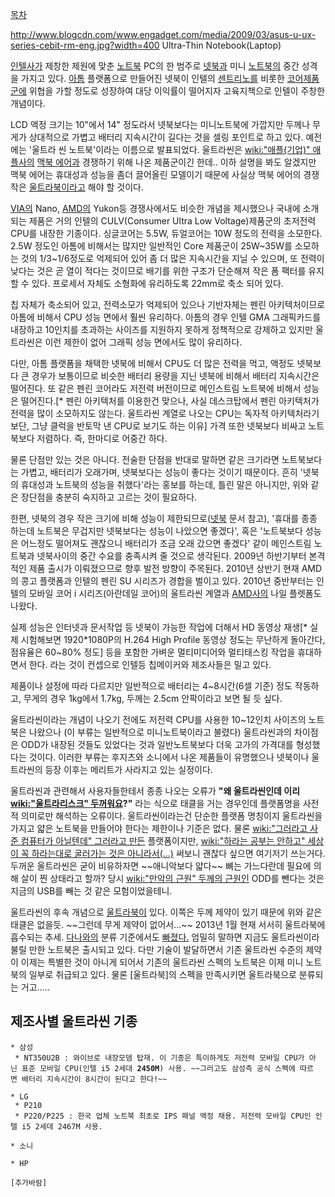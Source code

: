 [[목차]]

http://www.blogcdn.com/www.engadget.com/media/2009/03/asus-u-ux-series-cebit-rm-eng.jpg?width=400
Ultra-Thin Notebook(Laptop)

[[인텔]]사가 제창한 제원에 맞춘 [[노트북]] PC의 한 범주로 [[넷북]]과 미니 [[노트북]]의 중간 성격을 가지고 있다. [[아톰]] 플랫폼으로 만들어진 넷북이 인텔의 [[센트리노]]를 비롯한 [[코어]]제품군에 위협을 가할 정도로 성장하여 대당 이익률이 떨어지자 고육지책으로 인텔이 주창한 개념이다.

LCD 액정 크기는 10"에서 14" 정도라서 넷북보다는 미니노트북에 가깝지만 두께나 무게가 상대적으로 가볍고 배터리 지속시간이 길다는 것을 셀링 포인트로 하고 있다. 예전에는 '울트라 씬 노트북'이라는 이름으로 발표되었다. 울트라씬은 [[wiki:"애플(기업)" 애플]]사의 [[맥북 에어]]과 경쟁하기 위해 나온 제품군이긴 한데.. 이하 설명을 봐도 알겠지만 맥북 에어는 휴대성과 성능을 좀더 끌어올린 모델이기 때문에 사실상 맥북 에어의 경쟁작은 [[울트라북]]이라고 해야 할 것이다. 

[[VIA]]의 Nano, [[AMD]]의 Yukon등 경쟁사에서도 비슷한 개념을 제시했으나 국내에 소개되는 제품은 거의 인텔의 CULV(Consumer Ultra Low Voltage)제품군의 초저전력 CPU를 내장한 기종이다. 싱글코어는 5.5W, 듀얼코어는 10W 정도의 전력을 소모한다. 2.5W 정도인 아톰에 비해서는 많지만 일반적인 Core 제품군이 25W~35W를 소모하는 것의 1/3~1/6정도로 억제되어 있어 좀 더 많은 지속시간을 지닐 수 있으며, 또 전력이 낮다는 것은 곧 열이 적다는 것이므로 배기를 위한 구조가 단순해져 작은 폼 팩터를 유지 할 수 있다. 프로세서 자체도 소형화에 유리하도록 22mm로 축소 되어 있다.

칩 자체가 축소되어 있고, 전력소모가 억제되어 있으나 기반자체는 펜린 아키텍처이므로 아톰에 비해서 CPU 성능 면에서 훨씬 유리하다. 아톰의 경우 인텔 GMA 그래픽카드를 내장하고 10인치를 초과하는 사이즈를 지원하지 못하게 정책적으로 강제하고 있지만 울트라씬은 이런 제한이 없어 그래픽 성능 면에서도 많이 유리하다.

다만, 아톰 플랫폼을 채택한 넷북에 비해서 CPU도 더 많은 전력을 먹고, 액정도 넷북보다 큰 경우가 보통이므로 비슷한 배터리 용량을 지닌 넷북에 비해서 배터리 지속시간은    떨어진다. 또 같은 펜린 코어라도 저전력 버전이므로 메인스트림 노트북에 비해서 성능은 떨어진다.[* 펜린 아키텍처를 이용한건 맞으나, 사실 데스크탑에서 펜린 아키텍처가 전력을 많이 소모하지도 않는다. 울트라씬 계열로 나오는 CPU는 독자적 아키텍처라기 보단, 그냥 클럭을 반토막 낸 CPU로 보기도 하는 이유] 가격 또한 넷북보다 비싸고 노트북보다 저렴하다. 즉, 한마디로 어중간 하다.

물론 단점만 있는 것은 아니다. 전술한 단점을 반대로 말하면 같은 크기라면 노트북보다는 가볍고, 배터리가 오래가며, 넷북보다는 성능이 좋다는 것이기 때문이다. 흔히 '넷북의 휴대성과 노트북의 성능을 취했다'라는 홍보를 하는데, 틀린 말은 아니지만, 위와 같은 장단점을 충분히 숙지하고 고르는 것이 필요하다.

한편, 넷북의 경우 작은 크기에 비해 성능이 제한되므로([[넷북]] 문서 참고), '휴대를 종종 하는데 노트북은 무겁지만 넷북보다는 성능이 나았으면 좋겠다', 혹은 '노트북보다 성능은 어느정도 떨어져도 괜찮으니 배터리가 조금 오래 갔으면 좋겠다' 같이 메인스트림 노트북과 넷북사이의 중간 수요를 충족시켜 줄 것으로 생각된다. 2009년 하반기부터 본격적인 제품 출시가 이뤄졌으므로 향후 발전 방향이 주목된다. 2010년 상반기 현재 AMD의 콩고 플랫폼과  인텔의 펜린 SU 시리즈가 경합을 벌이고 있다. 2010년 중반부터는 인텔의 모바일 코어 i 시리즈(아란데일 코어)의 울트라씬 계열과 [[AMD]]사의 나일 플렛폼도 나왔다.

실제 성능은 인터넷과 문서작업 등 넷북이 가능한 작업에 더해서 HD 동영상 재생[* 실제 시험해보면 1920*1080P의 H.264 High Profile 동영상 정도는 무난하게 돌아간다, 점유율은 60~80% 정도] 등을 포함한 가벼운 멀티미디어와 멀티태스킹 작업을 휴대하면서 한다. 라는 것이 컨셉으로 인텔등 칩메이커와 제조사들은 밀고 있다.

제품이나 설정에 따라 다르지만 일반적으로 배터리는 4~8시간(6셀 기준) 정도 작동하고, 무게의 경우 1kg에서 1.7kg, 두께는 2.5cm 안팍이라고 보면 될 듯 싶다.

울트라씬이라는 개념이 나오기 전에도 저전력 CPU를 사용한 10~12인치 사이즈의 노트북은 나왔으나 (이 부류는 일반적으로 미니노트북이라고 불렸다) 울트라씬과의 차이점은 ODD가 내장된 것들도 있었다는 것과 일반노트북보다 더욱 고가의 가격대를 형성했다는 것이다. 이러한 부류는 후지츠와 소니에서 나온 제품들이 유명했으나 넷북이나 울트라씬의 등장 이후는 메리트가 사라지고 있는 실정이다.

울트라씬과 관련해서 사용자들한테서 종종 나오는 오류가 '''"왜 울트라씬인데 이리 [[wiki:"울트라리스크" 두꺼워요]]?"''' 라는 식으로 태클을 거는 경우인데 플랫폼명을 사전적 의미로만 해석하는 오류이다. 울트라씬이라는건 단순한 플랫폼 명칭이지 울트라씬을 가지고 얇은 노트북을 만들어야 한다는 제한이나 기준은 없다. 물론 [[wiki:"그러라고 사준 컴퓨터가 아닐텐데" 그러라고 만든]] 플랫폼이지만, [[wiki:"하라는 공부는 안하고" 세상이 꼭 하라는대로 굴러가는 것은 아니라서(...)]] 써보니 괜찮다 싶으면 여기저기 쓰는거다. 두꺼운 울트라씬은 굳이 비유하자면 ~~애니악보다 얇다~~ 뼈는 가느다란데 필요에 의해 살이 찐 상태라고 할까? 당시 [[wiki:"만악의 근원" 두께의 근원]]인 ODD를 뺀다는 것은 지금의 USB를 빼는 것 같은 모험이었을테니.

울트라씬의 후속 개념으로 [[울트라북]]이 있다. 이쪽은 두께 제약이 있기 때문에 위와 같은 태클은 없을듯. ~~그런데 무게 제약이 없어서...~~ 2013년 1월 현재 서서히 울트라북에 흡수되는 추세. [[다나와]]의 분류 기준에서도 [http://www.danawa.com/notebook/?logger_kw=GNB_notemain 빠졌다.] 엄밀히 말하면 지금도 울트라씬이라 불릴 만한 노트북은 출시되고 있다. 다만 기술이 발달하면서 기존 울트라씬 수준의 제약이 이제는 특별한 것이 아니게 되어서 기존의 울트라씬 스펙의 노트북은 이제 미니 노트북의 일부로 취급되고 있다. 물론 [울트라북]의 스펙을 만족시키면 울트라북으로 분류되는 거고.....

== 제조사별 울트라씬 기종 ==
 * 삼성
  * NT350U2B : 와이브로 내장모뎀 탑재. 이 기종은 특이하게도 저전력 모바일 CPU가 아닌 표준 모바일 CPU(인텔 i5 2세대 '''2450M''') 사용. ~~그러고도 삼성측 공식 스펙에 따르면 배터리 지속시간이 8시간이 된다고 한다!~~

 * LG
  * P210
  * P220/P225 : 한국 업체 노트북 최초로 IPS 패널 액정 채용. 저전력 모바일 CPU인 인텔 i5 2세데 2467M 사용.

 * 소니

 * HP

 [추가바람]
